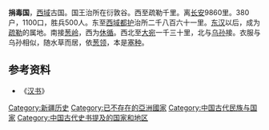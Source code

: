 {{Expand|time=2017-08-07T10:45:47+00:00}}
'''捐毒国'''，[[西域|西域]]古国。国王治所在衍敦谷。西至疏勒千里。离[[长安|长安]]9860里。380户，1100口，胜兵500人。东至[[西域都护|西域都护]]治所二千八百六十一里。[[东汉|东汉]]以后，成为[[疏勒|疏勒]]的属地。南接[[葱岭|葱岭]]，西为[[休循|休循]]。西北至[[大宛|大宛]]一千三十里，北与[[乌孙|乌孙]]接。衣服与乌孙相似，随水草而居，依[[葱岭|葱领]]，本是[[塞种|塞种]]。

==参考资料==
*《[[汉书|汉书]]》

{{西域三十六国}}

[[Category:新疆历史|Category:新疆历史]]
[[Category:已不存在的亞洲國家|Category:已不存在的亞洲國家]]
[[Category:中国古代民族与国家|Category:中国古代民族与国家]]
[[Category:中国古代史书提及的国家和地区|Category:中国古代史书提及的国家和地区]]